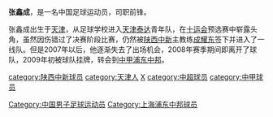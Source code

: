 {{Football player infobox
| playername = 张鑫成
| fullname = 张鑫成
| englishfullname = Zhang Xincheng
| height = {{height|m=1.87}}
| dateofbirth = {{birth date and age|1987|5|6}}
| countryofbirth = {{CHN}}
| cityofbirth = [[天津市|天津]]
| currentclub = [[陕西老城根足球俱乐部|陕西老城根]]
| position = 前锋
| youthyears = 
| youthclubs = [[天津津门虎足球俱乐部|天津泰达]]
| years = 2006-2008年<br/>2009年<br/>2013-
| clubs = [[北京橙丰足球俱乐部|陕西中新]]<br/>[[上海浦东中邦足球俱乐部|浦东中邦]]<br/>[[陕西老城根足球俱乐部|陕西老城根]]
| caps(goals) =
|}}
'''张鑫成'''{{BD|1987年|5月6日|||Z}}，是一名中国足球运动员，司职前锋。

张鑫成出生于[[天津市|天津]]，从足球学校进入[[天津津门虎足球俱乐部|天津泰达]]青年队，在[[中华人民共和国第十届运动会|十运会]]预选赛中崭露头角，虽然因伤错过了决赛阶段比赛，仍然被[[北京橙丰足球俱乐部|陕西中新]]主教练[[成耀东|成耀东]]签下并进入了一线队。但是2007年以后，他逐渐失去了出场机会，2008年赛季期间即离开了球队，2009年初被球队挂牌，转会到[[中国足球协会甲级联赛|中甲]][[上海浦东中邦足球俱乐部|浦东中邦]]。

{{2013年中乙分类名单陕西老城根}}

{{DEFAULTSORT:ZHANG Xincheng}}
[[Category:中国男子足球运动员|Category:中国男子足球运动员]]
[[category:陕西中新球员|category:陕西中新球员]]
[[Category:上海浦东中邦球员|Category:上海浦东中邦球员]]
[[category:天津人|category:天津人]]
[[category:张姓|X]]
[[category:中超球员|category:中超球员]]
[[category:中甲球员|category:中甲球员]]